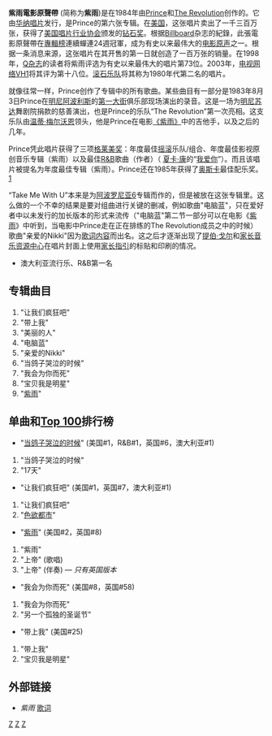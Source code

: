 {{Infobox album
| name       = 紫雨
| type       = 原聲帶
| artist     = [[王子_(音樂家)|Prince]]
| cover      = princepurplerain.jpg
| released   = 1984年6月25日
| recorded   = 1983年
<!-- 未知參數 | number     = B000002L68 -->
| genre      = [[摇滚|摇滚]], [[流行乐|流行]], [[放克音乐|放克]]
| length     = 43:50
| label      = [[华纳唱片|华纳唱片]]
| producer   = [[Prince_(艺人)|Prince]]
| reviews    = * [http://www.allmusic.com/album/purple-rain-r15804 Allmusic.com] [[File:5of5.svg|5/5]]
| prev_title = [[1999_(唱片)|1999]]
| prev_year  = 1982
| next_title = [[一天之内环游世界|一天之内环游世界]]
| next_year  = 1985
}}
'''紫雨電影原聲帶''' (简称为'''紫雨''')是在1984年由[[Prince_(艺人)|Prince]]和[[The_Revolution_(乐队)|The Revolution]]创作的。它由[[华纳唱片|华纳唱片]]发行，是Prince的第六张专辑。在[[美国|美国]]，这张唱片卖出了一千三百万张，获得了[[美国唱片行业协会|美国唱片行业协会]]颁发的[[钻石奖|钻石奖]]。根据[[Billboard|Billboard]]杂志的紀錄，此張電影原聲帶在[[公告牌二百强专辑榜|專輯榜]]連續蟬連24週冠軍，成为有史以来最伟大的[[电影原声|电影原声]]之一。根据一条消息来源，这张唱片在其开售的第一日就创造了一百万张的销量。在1998年，[[Q_(杂志)|Q杂志]]的读者将紫雨评选为有史以来最伟大的唱片第73位。2003年，[[电视网络|电视网络]][[VH1|VH1]]将其评为第十八位。[[滚石乐队|滚石乐队]]将其称为1980年代第二名的唱片。

就像往常一样，Prince创作了专辑中的所有歌曲。某些曲目有一部分是1983年8月3日Prince在[[明尼阿波利斯|明尼阿波利斯]]的[[第一大街|第一大街]]俱乐部现场演出的录音。这是一场为[[明尼苏达|明尼苏达]]舞剧院捐款的慈善演出，也是Prince的乐队“The Revolution”第一次亮相。这支乐队由[[温蒂·梅尔沃恩|温蒂·梅尔沃恩]]领头，他是Prince在电影[[紫雨_(电影)|《紫雨》]]中的吉他手，以及之后的几年。

Prince凭此唱片获得了三项[[格莱美奖|格莱美奖]]：年度最佳[[摇滚|摇滚]]乐队/组合、年度最佳影视原创音乐专辑（紫雨）以及最佳[[R&B|R&B]]歌曲（作者）（ [[夏卡·康|夏卡·康]]的“[[我爱你|我爱你]]”）。而且该唱片被提名为年度最佳专辑（紫雨）。Prince还在1985年获得了[[奥斯卡|奥斯卡]]最佳配乐奖。[http://www.rockonthenet.com/artists-p/prince_main.htm] {{Wayback|url=http://www.rockonthenet.com/artists-p/prince_main.htm |date=20080821113738 }}

“Take Me With U”本来是为[[阿波罗尼亚6|阿波罗尼亚6]]专辑而作的，但是被放在这张专辑里。这么做的一个不幸的结果是要对组曲进行关键的删减，例如歌曲"电脑蓝"，只在爱好者中以未发行的加长版本的形式来流传（"电脑蓝"第二节一部分可以在电影《[[紫雨_(电影)|紫雨]]》中听到，当电影中Prince走在正在排练的The Revolution成员之中的时候）歌曲"亲爱的Nikki"因为[https://web.archive.org/web/20060104061502/http://www.dtt-lyrics.com/albums/purple.html#nikki 歌词内容]而出名。这之后才逐渐出现了[[提伯·戈尔|提伯·戈尔]]和[[家长音乐资源中心|家长音乐资源中心]]在唱片封面上使用[[家长指引|家长指引]]的标贴和印刷的情况。 

*澳大利亚流行乐、R&B第一名

==专辑曲目==
#"让我们疯狂吧"     	   
#"带上我"  	 
#"美丽的人"  	 
#"电脑蓝" 	 
#"亲爱的Nikki"	 
#"当鸽子哭泣的时候"	 
#"我会为你而死"	  	 
#"宝贝我是明星"
#"[[紫雨_(歌曲)|紫雨]]"

==单曲和[[Top_100|Top 100]]排行榜==
*"[[当鸽子哭泣的时候|当鸽子哭泣的时候]]" (美国#1，R&B#1，英国#6，澳大利亚#1)
#"当鸽子哭泣的时候"
#"17天"

*"让我们疯狂吧" (美国#1，英国#7，澳大利亚#1)
#"让我们疯狂吧"
#"[[色欲都市|色欲都市]]"

*"[[紫雨_(歌曲)|紫雨]]" (美国#2，英国#8)
#"紫雨"
#"上帝" (歌唱)
#"上帝" (伴奏) — ''只有英国版本''

*"我会为你而死" (美国#8，英国#58)
#"我会为你而死"
#"另一个孤独的圣诞节"

*"带上我" (美国#25)
#"带上我"
#"宝贝我是明星"

==外部链接==
*''紫雨'' [https://web.archive.org/web/20060104061502/http://www.dtt-lyrics.com/albums/purple.html 歌词]

[[Category:1984年原聲帶|Z]]
[[Category:電影原聲帶|Z]]
[[Category:葛萊美獎年度專輯|Z]]